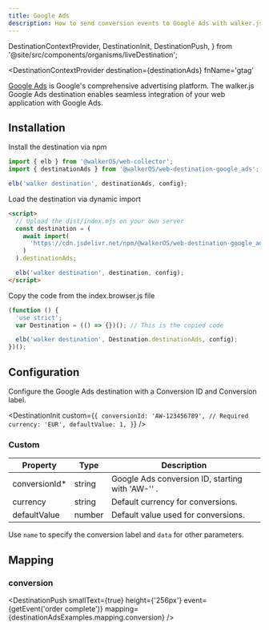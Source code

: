 ```yaml
---
title: Google Ads
description: How to send conversion events to Google Ads with walker.js
---
```


  DestinationContextProvider,
  DestinationInit,
  DestinationPush,
} from '@site/src/components/organisms/liveDestination';

<DestinationContextProvider
  destination={destinationAds}
  fnName='gtag'
>

<PackageLink
  browser="@walkerOS/web-destination-google_ads"
  es5="@walkerOS/web-destination-google_ads"
  github="packages/web/destinations/google_ads"
  npm="@walkerOS/web-destination-google_ads"
/>

[Google Ads](https://ads.google.com/) is Google's comprehensive advertising
platform. The walker.js Google Ads destination enables seamless integration of
your web application with Google Ads.

## Installation

<Tabs>
  <TabItem value="ts" label="TypeScript" default>
Install the destination via npm

```ts
import { elb } from '@walkerOS/web-collector';
import { destinationAds } from '@walkerOS/web-destination-google_ads';

elb('walker destination', destinationAds, config);
```

  </TabItem>
  <TabItem value="script" label="Script">

Load the destination via dynamic import

```html
<script>
  // Upload the dist/index.mjs on your own server
  const destination = (
    await import(
      'https://cdn.jsdelivr.net/npm/@walkerOS/web-destination-google_ads/dist/index.mjs'
    )
  ).destinationAds;

  elb('walker destination', destination, config);
</script>
```

  </TabItem>
  <TabItem value="code" label="Code">
Copy the code from the&nbsp;<Link to="https://cdn.jsdelivr.net/npm/@walkerOS/web-destination-google_ads@latest/dist/index.browser.js">index.browser.js</Link> file

```js
(function () {
  'use strict';
  var Destination = (() => {})(); // This is the copied code

  elb('walker destination', Destination.destinationAds, config);
})();
```

  </TabItem>
</Tabs>

## Configuration

Configure the Google Ads destination with a Conversion ID and Conversion label.

<DestinationInit
  custom={`{
    conversionId: 'AW-123456789', // Required
    currency: 'EUR',
    defaultValue: 1,
  }`}
/>

### Custom

| Property       | Type   | Description                                      |
| -------------- | ------ | ------------------------------------------------ |
| conversionId\* | string | Google Ads conversion ID, starting with 'AW-'' . |
| currency       | string | Default currency for conversions.                |
| defaultValue   | number | Default value used for conversions.              |

Use `name` to specify the conversion label and `data` for other parameters.

## Mapping

### conversion

<DestinationPush
  smallText={true}
  height={'256px'}
  event={getEvent('order complete')}
  mapping={destinationAdsExamples.mapping.conversion}
/>

</DestinationContextProvider>
